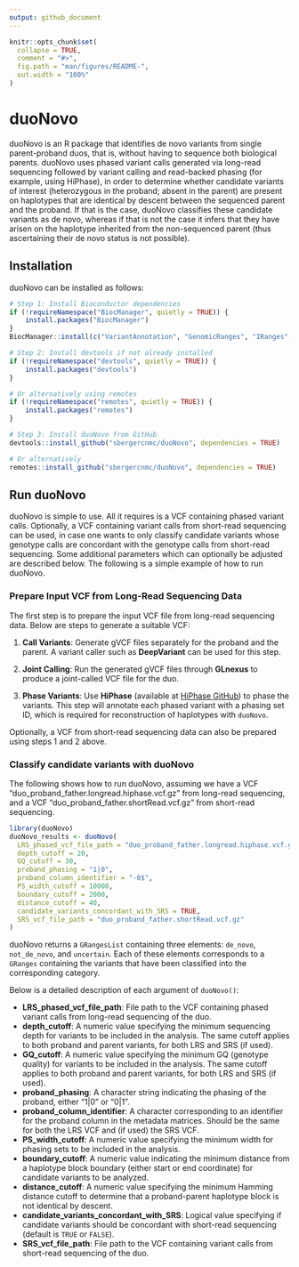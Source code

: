 ```yaml
---
output: github_document
---
```


<!-- README.md is generated from README.Rmd. Please edit that file -->

```r
knitr::opts_chunk$set(
  collapse = TRUE,
  comment = "#>",
  fig.path = "man/figures/README-",
  out.width = "100%"
)
```

# duoNovo

<!-- badges: start -->
<!-- badges: end -->

duoNovo is an R package that identifies de novo variants from single parent-proband duos, that is, without having to sequence both biological parents. duoNovo uses phased variant calls generated via long-read sequencing followed by variant calling and read-backed phasing (for example, using HiPhase), in order to determine whether candidate variants of interest (heterozygous in the proband; absent in the parent) are present on haplotypes that are identical by descent between the sequenced parent and the proband. If that is the case, duoNovo classifies these candidate variants as de novo, whereas if that is not the case it infers that they have arisen on the haplotype inherited from the non-sequenced parent (thus ascertaining their de novo status is not possible).

## Installation

duoNovo can be installed as follows:

```r
# Step 1: Install Bioconductor dependencies
if (!requireNamespace("BiocManager", quietly = TRUE)) {
    install.packages("BiocManager")
}
BiocManager::install(c("VariantAnnotation", "GenomicRanges", "IRanges", "S4Vectors"))

# Step 2: Install devtools if not already installed
if (!requireNamespace("devtools", quietly = TRUE)) {
    install.packages("devtools")
}

# Or alternatively using remotes
if (!requireNamespace("remotes", quietly = TRUE)) {
    install.packages("remotes")
}

# Step 3: Install duoNovo from GitHub
devtools::install_github("sbergercnmc/duoNovo", dependencies = TRUE)

# Or alternatively
remotes::install_github("sbergercnmc/duoNovo", dependencies = TRUE)
```

## Run duoNovo

duoNovo is simple to use. All it requires is a VCF containing phased variant calls. Optionally, a VCF containing variant calls from short-read sequencing can be used, in case one wants to only classify candidate variants whose genotype calls are concordant with the genotype calls from short-read sequencing. Some additional parameters which can optionally be adjusted are described below. The following is a simple example of how to run duoNovo.

### Prepare Input VCF from Long-Read Sequencing Data

The first step is to prepare the input VCF file from long-read sequencing data. Below are steps to generate a suitable VCF:

1. **Call Variants**: Generate gVCF files separately for the proband and the parent. A variant caller such as **DeepVariant** can be used for this step.

2. **Joint Calling**: Run the generated gVCF files through **GLnexus** to produce a joint-called VCF file for the duo.

3. **Phase Variants**: Use **HiPhase** (available at [HiPhase GitHub](https://github.com/PacificBiosciences/HiPhase)) to phase the variants. This step will annotate each phased variant with a phasing set ID, which is required for reconstruction of haplotypes with `duoNovo`.

Optionally, a VCF from short-read sequencing data can also be prepared using steps 1 and 2 above.

### Classify candidate variants with duoNovo

The following shows how to run duoNovo, assuming we have a VCF "duo_proband_father.longread.hiphase.vcf.gz" from long-read sequencing, and a VCF "duo_proband_father.shortRead.vcf.gz" from short-read sequencing.

```r
library(duoNovo)
duoNovo_results <- duoNovo(
  LRS_phased_vcf_file_path = "duo_proband_father.longread.hiphase.vcf.gz", 
  depth_cutoff = 20, 
  GQ_cutoff = 30,
  proband_phasing = "1|0", 
  proband_column_identifier = "-0$",
  PS_width_cutoff = 10000, 
  boundary_cutoff = 2000, 
  distance_cutoff = 40,
  candidate_variants_concordant_with_SRS = TRUE,
  SRS_vcf_file_path = "duo_proband_father.shortRead.vcf.gz"
)
```

duoNovo returns a `GRangesList` containing three elements: `de_novo`, `not_de_novo`, and `uncertain`. Each of these elements corresponds to a `GRanges` containing the variants that have been classified into the corresponding category.

Below is a detailed description of each argument of `duoNovo()`:

- **LRS_phased_vcf_file_path**: File path to the VCF containing phased variant calls from long-read sequencing of the duo.
- **depth_cutoff**: A numeric value specifying the minimum sequencing depth for variants to be included in the analysis. The same cutoff applies to both proband and parent variants, for both LRS and SRS (if used).
- **GQ_cutoff**: A numeric value specifying the minimum GQ (genotype quality) for variants to be included in the analysis. The same cutoff applies to both proband and parent variants, for both LRS and SRS (if used).
- **proband_phasing**: A character string indicating the phasing of the proband, either "1|0" or "0|1".
- **proband_column_identifier**: A character corresponding to an identifier for the proband column in the metadata matrices. Should be the same for both the LRS VCF and (if used) the SRS VCF.
- **PS_width_cutoff**: A numeric value specifying the minimum width for phasing sets to be included in the analysis.
- **boundary_cutoff**: A numeric value indicating the minimum distance from a haplotype block boundary (either start or end coordinate) for candidate variants to be analyzed.
- **distance_cutoff**: A numeric value specifying the minimum Hamming distance cutoff to determine that a proband-parent haplotype block is not identical by descent.
- **candidate_variants_concordant_with_SRS**: Logical value specifying if candidate variants should be concordant with short-read sequencing (default is `TRUE` or `FALSE`).
- **SRS_vcf_file_path**: File path to the VCF containing variant calls from short-read sequencing of the duo.

